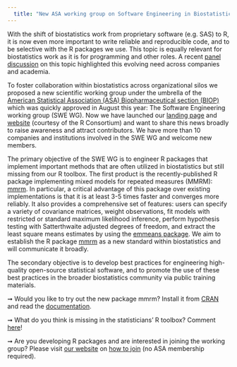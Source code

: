 ```yaml
---
  title: "New ASA working group on Software Engineering in Biostatistics"
---
```


With the shift of biostatistics work from proprietary software (e.g. SAS) to R, it is now even more important to write reliable and reproducible code, and to be selective with the R packages we use. This topic is equally relevant for biostatistics work as it is for programming and other roles. A recent [panel discussion](https://www.linkedin.com/pulse/research-software-engineering-clinical-biostatistics-saban%C3%A9s-bov%C3%A9/) on this topic highlighted this evolving need across companies and academia.

To foster collaboration within biostatistics across organizational silos we proposed a new scientific working group under the umbrella of the [American Statistical Association (ASA) Biopharmaceutical section (BIOP)](https://community.amstat.org/biop/home) which was quickly approved in August this year: The Software Engineering working group (SWE WG). Now we have launched our [landing page](https://community.amstat.org/biop/workinggroups/swe-wg) and [website](https://rconsortium.github.io/asa-biop-swe-wg/) (courtesy of the R Consortium) and want to share this news broadly to raise awareness and attract contributors. We have more than 10 companies and institutions involved in the SWE WG and welcome new members.

The primary objective of the SWE WG is to engineer R packages that implement important methods that are often utilized in biostatistics but still missing from our R toolbox. 
The first product is the recently-published R package implementing mixed models for repeated measures (MMRM): [mmrm](https://cran.r-project.org/package=mmrm). In particular, a critical advantage of this package over existing implementations is that it is at least 3-5 times faster and converges more reliably. It also provides a comprehensive set of features: users can specify a variety of covariance matrices, weight observations, fit models with restricted or standard maximum likelihood inference, perform hypothesis testing with Satterthwaite adjusted degrees of freedom, and extract the least square means estimates by using the [emmeans package](https://github.com/rvlenth/emmeans). We aim to establish the R package [mmrm](https://cran.r-project.org/package=mmrm) as a new standard within biostatistics and will communicate it broadly.

The secondary objective is to develop best practices for engineering high-quality open-source statistical software, and to promote the use of these best practices in the broader biostatistics community via public training materials. 

➞ Would you like to try out the new package mmrm? Install it from [CRAN](https://cran.r-project.org/package=mmrm) and read the [documentation](https://openpharma.github.io/mmrm/).

➞ What do you think is missing in the statisticians’ R toolbox? Comment [here](https://rconsortium.github.io/asa-biop-swe-wg/contact_us.html)!

➞ Are you developing R packages and are interested in joining the working group? Please visit [our website](https://rconsortium.github.io/asa-biop-swe-wg/) on [how to join](https://rconsortium.github.io/asa-biop-swe-wg/join_us.html) (no ASA membership required).

